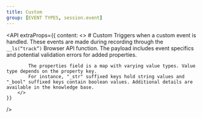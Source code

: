 ```yaml
---
title: Custom
group: [EVENT TYPES, session.event]
---
```


<API
    extraProps={{
        content: <>
            # Custom
            Triggers when a custom event is handled. These events are made during recording through the `__ls(“track”)` Browser API function.
            The payload includes event specifics and potential validation errors for added properties.

            The properties field is a map with varying value types. Value type depends on the property key.
            For instance, "_str" suffixed keys hold string values and "_bool" suffixed keys contain boolean values. Additional details are available in the knowledge base.
        </>
    }}
/>
